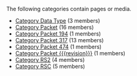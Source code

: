 <!-- DO NOT EDIT THIS FILE, CODE AUTOMATICALLY GENERATED BY category.sh -->
The following categories contain pages or media.
* [[Category Data Type]] (3 members)
* [[Category Packet]] (16 members)
* [[Category Packet 194]] (1 members)
* [[Category Packet 317]] (13 members)
* [[Category Packet 474]] (1 members)
* [[Category Packet {{{revision}}}]] (1 members)
* [[Category RS2]] (4 members)
* [[Category RSC]] (5 members)
